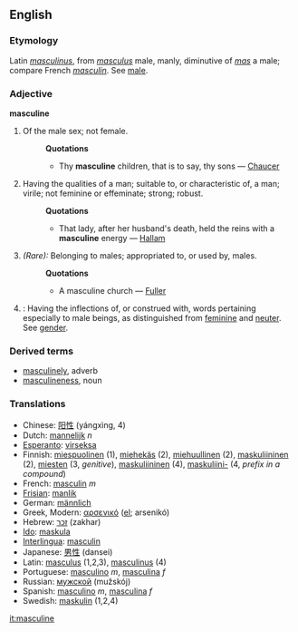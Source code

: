 ==English==
===Etymology===
Latin ''[[masculinus]]'', from ''[[masculus]]'' male, manly, diminutive of ''[[mas]]'' a male; compare French ''[[masculin]]''. See [[male]].

===Adjective===
'''masculine'''
#Of the male sex; not female.
#:'''Quotations'''
#:*Thy '''masculine''' children, that is to say, thy sons — [[Chaucer]]
#Having the qualities of a man; suitable to, or characteristic of, a man; virile; not feminine or effeminate; strong; robust.
#:'''Quotations'''
#:*That lady, after her husband's death, held the reins with a '''masculine''' energy — [[Hallam]]
#''(Rare):'' Belonging to males; appropriated to, or used by, males.
#:'''Quotations'''
#:*A masculine church — [[Fuller]]
#{{Grammar}}: Having the inflections of, or construed with, words pertaining especially to male beings, as distinguished from [[feminine]] and [[neuter]]. See [[gender]].

===Derived terms===
*[[masculinely]], adverb
*[[masculineness]], noun

=== Translations ===
*Chinese: [[阳性]] (yángxìng, 4)
*Dutch: [[mannelijk]] ''n''
*[[Esperanto]]: [[virseksa]]
*Finnish: [[miespuolinen]] (1), [[miehekäs]] (2), [[miehuullinen]] (2), [[maskuliininen]] (2), [[mies#Finnish|miesten]] (3, ''genitive''), [[maskuliininen]] (4), [[maskuliini|maskuliini-]] (4, ''prefix in a compound'')
*French: [[masculin]] ''m''
*[[Frisian]]: [[manlik]]
*German: [[männlich]]
*Greek, Modern: [[αρσενικό]] ([[:el:αρσενικό|el]]; arsenikó)
*Hebrew: [[זכר]] (zakhar)
*[[Ido]]: [[maskula]]
*[[Interlingua]]: [[masculin]]
*Japanese: [[男性]] (dansei)
*Latin: [[masculus]] (1,2,3), [[masculinus]] (4)
*Portuguese: [[masculino]] ''m'', [[masculina]] ''f''
*Russian: [[мужской]] (mužskój)
*Spanish: [[masculino]] ''m'', [[masculina]] ''f''
*Swedish: [[maskulin]] (1,2,4)

[[it:masculine]]